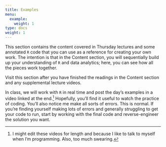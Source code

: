 ```yaml
---
title: Examples
menu:
  example:
    weight: 1
type: docs
weight: 1
---
```


This section contains the content covered in Thursday lectures and some annotated `R` code that you can use as a reference for creating your own work. The intention is that in the Content section, you will sequentially build up your understanding of `R` and data analytics; here, you can see how all the pieces work together.

Visit this section after you have finished the readings in the Content section and any supplemental lecture videos.

In class, we will work with `R` in real time and post the day's examples in a video linked at the end.^[I might edit these videos for length and because I like to talk to myself when I'm programming. Also, too much swearing.] Hopefully, you'll find it useful to watch the practice of coding. You'll also notice me make all sorts of errors. This is normal. If you're finding yourself making lots of errors and generally struggling to get your code to run, start by working with the final code and reverse-engineer the solution you want.
